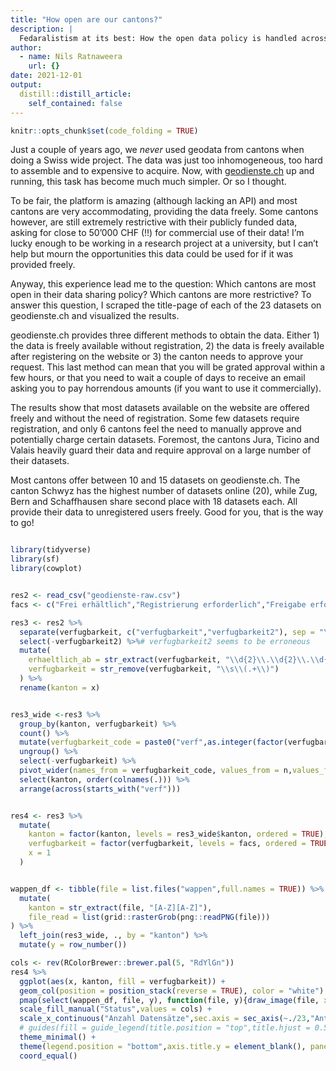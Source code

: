 ```yaml
---
title: "How open are our cantons?"
description: |
  Fedaralistism at its best: How the open data policy is handled across cantons
author:
  - name: Nils Ratnaweera
    url: {}
date: 2021-12-01
output:
  distill::distill_article:
    self_contained: false
---
```



```r
knitr::opts_chunk$set(code_folding = TRUE)
```

Just a couple of years ago, we *never* used geodata from cantons when doing a Swiss wide project. The data was just too inhomogeneous, too hard to assemble and to expensive to acquire. Now, with [geodienste.ch](https://geodienste.ch/) up and running, this task has become much much simpler. Or so I thought. 

To be fair, the platform is amazing (although lacking an API) and most cantons are very accommodating, providing the data freely. Some cantons however, are still extremely restrictive with their publicly funded data, asking for close to 50'000 CHF (!!) for commercial use of their data! I'm lucky enough to be working in a research project at a university, but I can't help but mourn the opportunities this data could be used for if it was provided freely. 

Anyway, this experience lead me to the question: Which cantons are most open in their data sharing policy? Which cantons are more restrictive?  To answer this question, I scraped the title-page of each of the 23 datasets on geodienste.ch and visualized the results. 

geodienste.ch provides three different methods to obtain the data. Either 1) the data is freely available without registration, 2) the data is freely available after registering on the website or 3) the canton needs to approve your request. This last method can mean that you will be grated approval within a few hours, or that you need to wait a couple of days to receive an email asking you to pay horrendous amounts (if you want to use it commercially). 

The results show that most datasets available on the website are offered freely and without the need of registration. Some few datasets require registration, and only 6 cantons feel the need to manually approve and potentially charge certain datasets. Foremost, the cantons Jura, Ticino and Valais heavily guard their data and require approval on a large number of their datasets. 

Most cantons offer between 10 and 15 datasets on geodienste.ch. The canton Schwyz has the highest number of datasets online (20), while Zug, Bern and Schaffhausen share second place with 18 datasets each. All provide their data to unregistered users freely. Good for you, that is the way to go!


```r
```


```r

library(tidyverse)
library(sf)
library(cowplot)


res2 <- read_csv("geodienste-raw.csv")
facs <- c("Frei erhältlich","Registrierung erforderlich","Freigabe erforderlich","Im Aufbau", "keine Daten")

res3 <- res2 %>%
  separate(verfugbarkeit, c("verfugbarkeit","verfugbarkeit2"), sep = "\\n\\s+") %>% 
  select(-verfugbarkeit2) %>%# verfugbarkeit2 seems to be erroneous 
  mutate(
    erhaeltlich_ab = str_extract(verfugbarkeit, "\\d{2}\\.\\d{2}\\.\\d{4}"),
    verfugbarkeit = str_remove(verfugbarkeit, "\\s\\(.+\\)")
  ) %>%
  rename(kanton = x)


res3_wide <-res3 %>%
  group_by(kanton, verfugbarkeit) %>%  
  count() %>%
  mutate(verfugbarkeit_code = paste0("verf",as.integer(factor(verfugbarkeit, facs)))) %>%
  ungroup() %>%
  select(-verfugbarkeit) %>%
  pivot_wider(names_from = verfugbarkeit_code, values_from = n,values_fill = 0) %>%
  select(kanton, order(colnames(.))) %>%
  arrange(across(starts_with("verf")))


res4 <- res3 %>%
  mutate(
    kanton = factor(kanton, levels = res3_wide$kanton, ordered = TRUE),
    verfugbarkeit = factor(verfugbarkeit, levels = facs, ordered = TRUE),
    x = 1
  ) 


wappen_df <- tibble(file = list.files("wappen",full.names = TRUE)) %>%
  mutate(
    kanton = str_extract(file, "[A-Z][A-Z]"),
    file_read = list(grid::rasterGrob(png::readPNG(file)))
) %>%
  left_join(res3_wide, ., by = "kanton") %>%
  mutate(y = row_number())
```


```r
cols <- rev(RColorBrewer::brewer.pal(5, "RdYlGn"))
res4 %>%
  ggplot(aes(x, kanton, fill = verfugbarkeit)) + 
  geom_col(position = position_stack(reverse = TRUE), color = "white") +
  pmap(select(wappen_df, file, y), function(file, y){draw_image(file, x = -0, y = y, width = 0.8, height = 0.6,hjust = 1,vjust = 0.5)}) +
  scale_fill_manual("Status",values = cols) +
  scale_x_continuous("Anzahl Datensätze",sec.axis = sec_axis(~./23,"Anteil der Datensätze", labels = scales::percent_format())) +
  # guides(fill = guide_legend(title.position = "top",title.hjust = 0.5)) +
  theme_minimal() +
  theme(legend.position = "bottom",axis.title.y = element_blank(), panel.grid = element_blank(),legend.text = element_text(size = 7),legend.title = element_blank()) +
  coord_equal()
```



